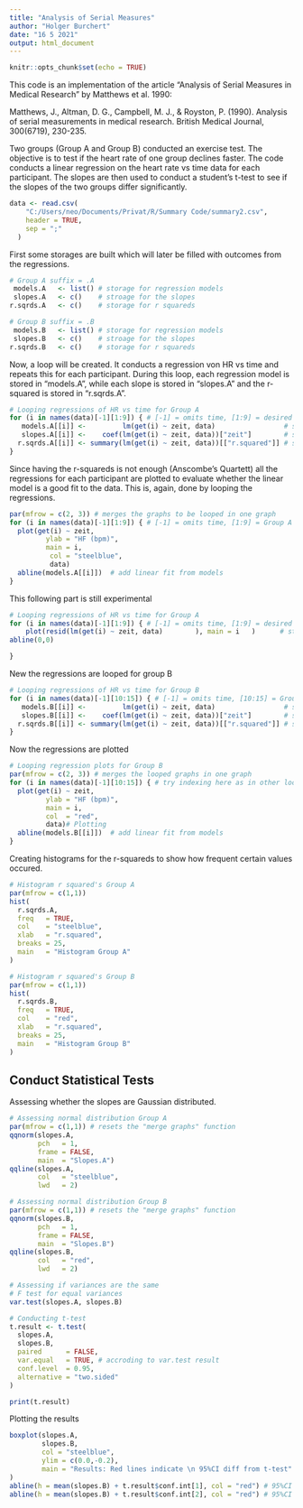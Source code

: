 ```yaml
---
title: "Analysis of Serial Measures"
author: "Holger Burchert"
date: "16 5 2021"
output: html_document
---
```


```r
knitr::opts_chunk$set(echo = TRUE)
```

This code is an implementation of the article "Analysis of Serial Measures in 
Medical Research" by Matthews et al. 1990: 

Matthews, J., Altman, D. G., Campbell, M. J., & Royston, P. (1990). Analysis of
serial measurements in medical research. British Medical Journal, 300(6719), 230-235.

Two groups (Group A and Group B) conducted an exercise test. The objective is 
to test if the heart rate of one group declines faster. The code conducts 
a linear regression on the heart rate vs time data for each participant. 
The slopes are then used to conduct a student's t-test to see if the 
slopes of the two groups differ significantly.

```r
data <- read.csv(
    "C:/Users/neo/Documents/Privat/R/Summary Code/summary2.csv",
    header = TRUE,
    sep = ";"
  )
```

First some storages are built which will later be filled with outcomes from the
regressions. 

```r
# Group A suffix = .A 
 models.A   <- list() # storage for regression models  
 slopes.A   <- c()    # stroage for the slopes 
r.sqrds.A   <- c()    # storage for r squareds

# Group B suffix = .B
 models.B   <- list() # storage for regression models  
 slopes.B   <- c()    # stroage for the slopes 
r.sqrds.B   <- c()    # storage for r squareds
```

Now, a loop will be created. It conducts a regression von HR vs time and 
repeats this for each participant. During this loop, each regression model 
is stored in "models.A", while each slope is stored in "slopes.A" and the 
r-squared is stored in "r.sqrds.A". 

```r
# Looping regressions of HR vs time for Group A
for (i in names(data)[-1][1:9]) { # [-1] = omits time, [1:9] = desired columns         
   models.A[[i]] <-         lm(get(i) ~ zeit, data)                 # store model
   slopes.A[[i]] <-    coef(lm(get(i) ~ zeit, data))["zeit"]        # store slope
  r.sqrds.A[[i]] <- summary(lm(get(i) ~ zeit, data))[["r.squared"]] # store r^2
}
```

Since having the r-squareds is not enough (Anscombe's Quartett) all the
regressions for each participant are plotted to evaluate whether the linear
model is a good fit to the data. This is, again, done by looping the 
regressions. 

```r
par(mfrow = c(2, 3)) # merges the graphs to be looped in one graph
for (i in names(data)[-1][1:9]) { # [-1] = omits time, [1:9] = Group A 
  plot(get(i) ~ zeit,
         ylab = "HF (bpm)",
         main = i, 
          col = "steelblue",
          data) 
  abline(models.A[[i]])  # add linear fit from models
}
```



This following part is still experimental
```r
# Looping regressions of HR vs time for Group A
for (i in names(data)[-1][1:9]) { # [-1] = omits time, [1:9] = desired columns         
    plot(resid(lm(get(i) ~ zeit, data)        ), main = i   )      # store model
abline(0,0)

}
```



New the regressions are looped for group B

```r
# Looping regressions of HR vs time for Group B
for (i in names(data)[-1][10:15]) { # [-1] = omits time, [10:15] = Group B                   
   models.B[[i]] <-         lm(get(i) ~ zeit, data)                 # store model
   slopes.B[[i]] <-    coef(lm(get(i) ~ zeit, data))["zeit"]        # store slope
  r.sqrds.B[[i]] <- summary(lm(get(i) ~ zeit, data))[["r.squared"]] # store r^2
}
```

Now the regressions are plotted 

```r
# Looping regression plots for Group B
par(mfrow = c(2, 3)) # merges the looped graphs in one graph
for (i in names(data)[-1][10:15]) { # try indexing here as in other loops
  plot(get(i) ~ zeit,
         ylab = "HF (bpm)",
         main = i, 
         col  = "red",
         data)# Plotting
  abline(models.B[[i]])  # add linear fit from models
}
```

Creating histograms for the r-squareds to show how frequent certain values 
occured. 

```r
# Histogram r squared's Group A
par(mfrow = c(1,1))
hist(
  r.sqrds.A,
  freq   = TRUE,
  col    = "steelblue",
  xlab   = "r.squared",
  breaks = 25,
  main   = "Histogram Group A"
)

# Histogram r squared's Group B
par(mfrow = c(1,1))
hist(
  r.sqrds.B,
  freq   = TRUE,
  col    = "red",
  xlab   = "r.squared",
  breaks = 25,
  main   = "Histogram Group B"
)
```

## Conduct Statistical Tests

Assessing whether the slopes are Gaussian distributed. 

```r
# Assessing normal distribution Group A
par(mfrow = c(1,1)) # resets the "merge graphs" function
qqnorm(slopes.A,
       pch   = 1,
       frame = FALSE,
       main  = "Slopes.A")
qqline(slopes.A,
       col   = "steelblue",
       lwd   = 2)

# Assessing normal distribution Group B
par(mfrow = c(1,1)) # resets the "merge graphs" function
qqnorm(slopes.B,
       pch   = 1,
       frame = FALSE,
       main  = "Slopes.B")
qqline(slopes.B,
       col   = "red",
       lwd   = 2)
```

```r
# Assessing if variances are the same
# F test for equal variances 
var.test(slopes.A, slopes.B)
```

```r
# Conducting t-test
t.result <- t.test(
  slopes.A,
  slopes.B,
  paired      = FALSE,
  var.equal   = TRUE, # accroding to var.test result
  conf.level  = 0.95,
  alternative = "two.sided"
)

print(t.result)
```

Plotting the results

```r
boxplot(slopes.A, 
        slopes.B, 
        col = "steelblue",
        ylim = c(0.0,-0.2),
        main = "Results: Red lines indicate \n 95%CI diff from t-test"
)
abline(h = mean(slopes.B) + t.result$conf.int[1], col = "red") # 95%CI low. lim
abline(h = mean(slopes.B) + t.result$conf.int[2], col = "red") # 95%CI upp. lim
```